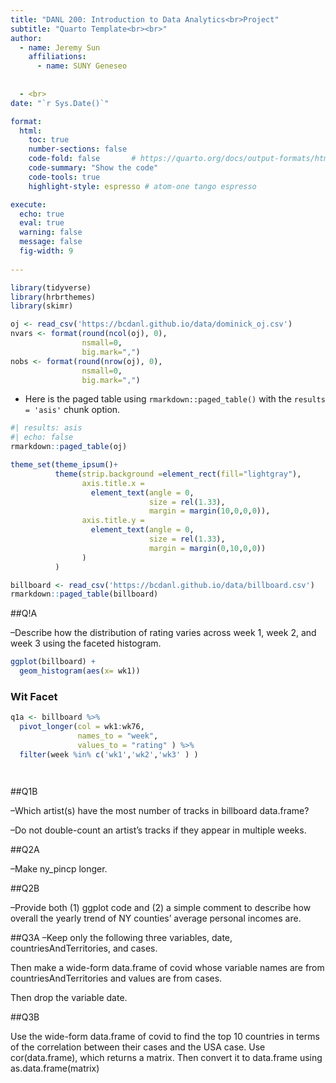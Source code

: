 ```yaml
---
title: "DANL 200: Introduction to Data Analytics<br>Project"
subtitle: "Quarto Template<br><br>" 
author: 
  - name: Jeremy Sun
    affiliations:
      - name: SUNY Geneseo
  
   
  - <br>
date: "`r Sys.Date()`"

format: 
  html:
    toc: true
    number-sections: false
    code-fold: false       # https://quarto.org/docs/output-formats/html-code.html
    code-summary: "Show the code"
    code-tools: true
    highlight-style: espresso # atom-one tango espresso

execute: 
  echo: true
  eval: true
  warning: false
  message: false
  fig-width: 9
  
---
```



```r
library(tidyverse)
library(hrbrthemes)
library(skimr)

```


```r
oj <- read_csv('https://bcdanl.github.io/data/dominick_oj.csv')
nvars <- format(round(ncol(oj), 0), 
                nsmall=0, 
                big.mark=",") 
nobs <- format(round(nrow(oj), 0), 
                nsmall=0, 
                big.mark=",")
```

- Here is the paged table using `rmarkdown::paged_table()` with the `results = 'asis'` chunk option.

```r
#| results: asis
#| echo: false
rmarkdown::paged_table(oj) 
```


```r
theme_set(theme_ipsum()+
          theme(strip.background =element_rect(fill="lightgray"),
                axis.title.x = 
                  element_text(angle = 0,
                               size = rel(1.33),
                               margin = margin(10,0,0,0)),
                axis.title.y = 
                  element_text(angle = 0,
                               size = rel(1.33),
                               margin = margin(0,10,0,0))
                )
          )

```

```r
billboard <- read_csv('https://bcdanl.github.io/data/billboard.csv')
rmarkdown::paged_table(billboard)
```



##Q!A

--Describe how the distribution of rating varies across week 1, week 2, and week 3 using the faceted histogram.

```r
ggplot(billboard) +
  geom_histogram(aes(x= wk1))
```

### Wit Facet

```r
q1a <- billboard %>% 
  pivot_longer(col = wk1:wk76,
               names_to = "week",
               values_to = "rating" ) %>% 
  filter(week %in% c('wk1','wk2','wk3' ) )  



```

```r


```


##Q1B


--Which artist(s) have the most number of tracks in billboard data.frame?

--Do not double-count an artist’s tracks if they appear in multiple weeks.



##Q2A

--Make ny_pincp longer.

##Q2B

--Provide both (1) ggplot code and (2) a simple comment to describe how overall the yearly trend of NY counties’ average personal incomes are.


##Q3A
--Keep only the following three variables, date, countriesAndTerritories, and cases.

Then make a wide-form data.frame of covid whose variable names are from countriesAndTerritories and values are from cases.

Then drop the variable date.



##Q3B

Use the wide-form data.frame of covid to find the top 10 countries in terms of the correlation between their cases and the USA case.
Use cor(data.frame), which returns a matrix.
Then convert it to data.frame using as.data.frame(matrix)


